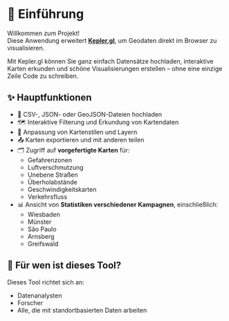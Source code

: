 # 📖 Einführung

Willkommen zum Projekt!  
Diese Anwendung erweitert **[Kepler.gl](https://kepler.gl/)**, um Geodaten direkt im Browser zu visualisieren.

Mit Kepler.gl können Sie ganz einfach Datensätze hochladen, interaktive Karten erkunden und schöne Visualisierungen erstellen – ohne eine einzige Zeile Code zu schreiben.

## ✨ Hauptfunktionen

- 📍 CSV-, JSON- oder GeoJSON-Dateien hochladen
- 🗺️ Interaktive Filterung und Erkundung von Kartendaten
- 🎨 Anpassung von Kartenstilen und Layern
- 📤 Karten exportieren und mit anderen teilen
- 🗂️ Zugriff auf **vorgefertigte Karten** für:
  - Gefahrenzonen
  - Luftverschmutzung
  - Unebene Straßen
  - Überholabstände
  - Geschwindigkeitskarten
  - Verkehrsfluss
- 📊 Ansicht von **Statistiken verschiedener Kampagnen**, einschließlich:
  - Wiesbaden
  - Münster
  - São Paulo
  - Arnsberg
  - Greifswald

## 👥 Für wen ist dieses Tool?

Dieses Tool richtet sich an:

- Datenanalysten
- Forscher
- Alle, die mit standortbasierten Daten arbeiten
